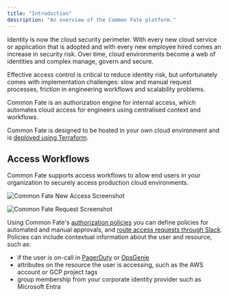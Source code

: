 ```yaml
---
title: "Introduction"
description: "An overview of the Common Fate platform."
---
```


Identity is now the cloud security perimeter. With every new cloud service or application that is adopted and with every new employee hired comes an increase in security risk. Over time, cloud environments become a web of identities and complex manage, govern and secure.

Effective access control is critical to reduce identity risk, but unfortunately comes with implementation challenges: slow and manual request processes, friction in engineering workflows and scalability problems.

Common Fate is an authorization engine for internal access, which automates cloud access for engineers using centralised context and workflows.

Common Fate is designed to be hosted in your own cloud environment and is [deployed using Terraform](/setup/deploy).

## Access Workflows

Common Fate supports access workflows to allow end users in your organization to securely access production cloud environments.

![Common Fate New Access Screenshot](../../assets/cf-new-access-screenshot.png)

![Common Fate Request Screenshot](../../assets/cf-request-screenshot.png)

Using Common Fate's [authorization policies](/authz/introduction) you can define policies for automated and manual approvals, and [route access requests through Slack](/integrations/slack). Policies can include contextual information about the user and resource, such as:

- if the user is on-call in [PagerDuty](/integrations/pagerduty) or [OpsGenie](/integrations/opsgenie)
- attributes on the resource the user is accessing, such as the AWS account or GCP project tags
- group membership from your corporate identity provider such as Microsoft Entra
